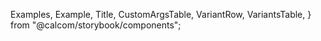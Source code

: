 
  Examples,
  Example,
  Title,
  CustomArgsTable,
  VariantRow,
  VariantsTable,
} from "@calcom/storybook/components";


<Meta title="UI/Form/Select Field" component={SelectField} />

<Title title="Select" suffix="Brief" subtitle="Version 2.0 — Last Update: 29 Aug 2022" />

## Definition

Dropdown fields allow users to input existing options that is preset by the deisgner/ developer. It can be just one choice per field, or they might be multiple choices depends on the circumstances.

## Structure

<CustomArgsTable of={SelectField} />

  { value: 0, label: "Option One" },
  { value: 1, label: "Option Two" },
  { value: 3, label: "Option Three" },
  { value: 4, label: "Option Four" },
];

## Examples

<Examples
  title=" Single Selected / Unselected"
  footnote={
    <ul>
      <li>The difference between the types are when they are filled. </li>
    </ul>
  }>
  <Example title="Single Select [Unselected]" isFullWidth>
    <SelectField label={"Single Select"} options={options} />
  </Example>
  <Example title="Single Select [Selected]" isFullWidth>
    <SelectField label={"Single Select"} options={options} defaultValue={options[0]} />
  </Example>
  <Example title="Multi Select [Unselected]" isFullWidth>
    <SelectField label={"Multi Select"} options={options} isMulti={true} />
  </Example>
  <Example title="Multi Select [Selected]" isFullWidth>
    <SelectField label={"Multi Select"} options={options} isMulti={true} defaultValue={options[0]} />
  </Example>
</Examples>

<Examples title="Variants">
  <Example title="Default">
    <SelectField label={"Default Select"} options={options} />
  </Example>
  <Example title="Icon Left">
    WIP
    {/* <SelectField options={options} components={{ Control }}/> */}
  </Example>
</Examples>

## Variant Caviats (WIP) - To be updated

Using Icons is a bit of a strange one cause you can't simpily pass in an icon as a prop. You have to pass in a component. To the select field.

```js
// Bad: Inline declaration will cause remounting issues
const BadSelect = (props) => (
  <Select
    {...props}
    components={{
      Control: ({ children, ...rest }) => <components.Control {...rest}>👎 {children}</components.Control>,
    }}
  />
);

// Good: Custom component declared outside of the Select scope
const Control = <IconLeading icon={Plus} />;

const GoodSelect = (props) => <Select {...props} components={{ Control }} />;
```

<Examples title="States ">
  <Example title="Default">
    <SelectField options={options} label={"Default Select"} />
  </Example>
  {/* <Example title="Hover">
    <SelectField options={options} className="sb-pseudo--hover"/>
  </Example>
  <Example title="Focus">
    <SelectField options={options} className="sb-pseudo--focus"/>
  </Example> */}
</Examples>

## Select Story

<Canvas>
  <Story
    name="Default"
    args={{
      required: false,
      name: "select-field",
      error: "Some error",
      variant: "default",
      label: "Select an item",
      isMulti: false,
      options,
    }}
    argTypes={{
      variant: {
        control: {
          type: "select",
          options: ["default", "checkbox"],
        },
      },
    }}>
    {(args) => (
      <VariantsTable titles={["Default"]} columnMinWidth={300}>
        <VariantRow>
          <SelectField {...args} />
        </VariantRow>
      </VariantsTable>
    )}
  </Story>
</Canvas>
